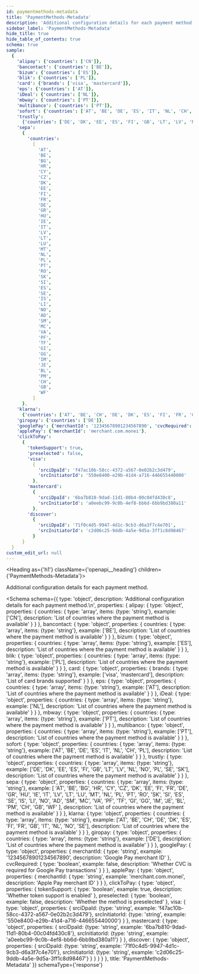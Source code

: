```yaml
---
id: paymentmethods-metadata
title: 'PaymentMethods-Metadata'
description: 'Additional configuration details for each payment method.'
sidebar_label: 'PaymentMethods-Metadata'
hide_title: true
hide_table_of_contents: true
schema: true
sample:
  {
    'alipay': {'countries': ['CN']},
    'bancontact': {'countries': ['BE']},
    'bizum': {'countries': ['ES']},
    'blik': {'countries': ['PL']},
    'card': {'brands': ['visa', 'mastercard']},
    'eps': {'countries': ['AT']},
    'iDeal': {'countries': ['NL']},
    'mbway': {'countries': ['PT']},
    'multibanco': {'countries': ['PT']},
    'sofort': {'countries': ['AT', 'BE', 'DE', 'ES', 'IT', 'NL', 'CH', 'PL']},
    'trustly':
      {'countries': ['DE', 'DK', 'EE', 'ES', 'FI', 'GB', 'LT', 'LV', 'NL', 'NO', 'PL', 'SE', 'SK']},
    'sepa':
      {
        'countries':
          [
            'AT',
            'BE',
            'BG',
            'HR',
            'CY',
            'CZ',
            'DK',
            'EE',
            'FI',
            'FR',
            'DE',
            'GR',
            'HU',
            'IE',
            'IT',
            'LV',
            'LT',
            'LU',
            'MT',
            'NL',
            'PL',
            'PT',
            'RO',
            'SK',
            'SI',
            'ES',
            'SE',
            'IS',
            'LI',
            'NO',
            'AD',
            'SM',
            'MC',
            'VA',
            'PF',
            'TF',
            'GI',
            'GG',
            'IM',
            'JE',
            'BL',
            'PM',
            'CH',
            'GB',
            'WF'
          ]
      },
    'klarna':
      {'countries': ['AT', 'BE', 'CH', 'DE', 'DK', 'ES', 'FI', 'FR', 'GB', 'IT', 'NL', 'NO', 'SE']},
    'giropay': {'countries': ['DE']},
    'googlePay': {'merchantId': '12345678901234567890', 'cvcRequired': false},
    'applePay': {'merchantId': 'merchant.com.monei'},
    'clickToPay':
      {
        'tokenSupport': true,
        'preselected': false,
        'visa':
          {
            'srciDpaId': 'f47ac10b-58cc-4372-a567-0e02b2c3d479',
            'srcInitiatorId': '550e8400-e29b-41d4-a716-446655440000'
          },
        'mastercard':
          {
            'srciDpaId': '6ba7b810-9dad-11d1-80b4-00c04fd430c8',
            'srcInitiatorId': 'a0eebc99-9c0b-4ef8-bb6d-6bb9bd380a11'
          },
        'discover':
          {
            'srciDpaId': '71f0c4d5-9947-4d1c-9cb3-d6a3f7c4e701',
            'srcInitiatorId': 'c2d06c25-9ddb-4a5e-9d5a-3ff1c8d98467'
          }
      }
  }
custom_edit_url: null
---
```



<Heading as={'h1'} className={'openapi__heading'} children={'PaymentMethods-Metadata'}></Heading>

Additional configuration details for each payment method.

<Schema
  schema={{
    type: 'object',
    description: 'Additional configuration details for each payment method.\n',
    properties: {
      alipay: {
        type: 'object',
        properties: {
          countries: {
            type: 'array',
            items: {type: 'string'},
            example: ['CN'],
            description: 'List of countries where the payment method is available'
          }
        }
      },
      bancontact: {
        type: 'object',
        properties: {
          countries: {
            type: 'array',
            items: {type: 'string'},
            example: ['BE'],
            description: 'List of countries where the payment method is available'
          }
        }
      },
      bizum: {
        type: 'object',
        properties: {
          countries: {
            type: 'array',
            items: {type: 'string'},
            example: ['ES'],
            description: 'List of countries where the payment method is available'
          }
        }
      },
      blik: {
        type: 'object',
        properties: {
          countries: {
            type: 'array',
            items: {type: 'string'},
            example: ['PL'],
            description: 'List of countries where the payment method is available'
          }
        }
      },
      card: {
        type: 'object',
        properties: {
          brands: {
            type: 'array',
            items: {type: 'string'},
            example: ['visa', 'mastercard'],
            description: 'List of card brands supported'
          }
        }
      },
      eps: {
        type: 'object',
        properties: {
          countries: {
            type: 'array',
            items: {type: 'string'},
            example: ['AT'],
            description: 'List of countries where the payment method is available'
          }
        }
      },
      iDeal: {
        type: 'object',
        properties: {
          countries: {
            type: 'array',
            items: {type: 'string'},
            example: ['NL'],
            description: 'List of countries where the payment method is available'
          }
        }
      },
      mbway: {
        type: 'object',
        properties: {
          countries: {
            type: 'array',
            items: {type: 'string'},
            example: ['PT'],
            description: 'List of countries where the payment method is available'
          }
        }
      },
      multibanco: {
        type: 'object',
        properties: {
          countries: {
            type: 'array',
            items: {type: 'string'},
            example: ['PT'],
            description: 'List of countries where the payment method is available'
          }
        }
      },
      sofort: {
        type: 'object',
        properties: {
          countries: {
            type: 'array',
            items: {type: 'string'},
            example: ['AT', 'BE', 'DE', 'ES', 'IT', 'NL', 'CH', 'PL'],
            description: 'List of countries where the payment method is available'
          }
        }
      },
      trustly: {
        type: 'object',
        properties: {
          countries: {
            type: 'array',
            items: {type: 'string'},
            example: ['DE', 'DK', 'EE', 'ES', 'FI', 'GB', 'LT', 'LV', 'NL', 'NO', 'PL', 'SE', 'SK'],
            description: 'List of countries where the payment method is available'
          }
        }
      },
      sepa: {
        type: 'object',
        properties: {
          countries: {
            type: 'array',
            items: {type: 'string'},
            example: [
              'AT',
              'BE',
              'BG',
              'HR',
              'CY',
              'CZ',
              'DK',
              'EE',
              'FI',
              'FR',
              'DE',
              'GR',
              'HU',
              'IE',
              'IT',
              'LV',
              'LT',
              'LU',
              'MT',
              'NL',
              'PL',
              'PT',
              'RO',
              'SK',
              'SI',
              'ES',
              'SE',
              'IS',
              'LI',
              'NO',
              'AD',
              'SM',
              'MC',
              'VA',
              'PF',
              'TF',
              'GI',
              'GG',
              'IM',
              'JE',
              'BL',
              'PM',
              'CH',
              'GB',
              'WF'
            ],
            description: 'List of countries where the payment method is available'
          }
        }
      },
      klarna: {
        type: 'object',
        properties: {
          countries: {
            type: 'array',
            items: {type: 'string'},
            example: ['AT', 'BE', 'CH', 'DE', 'DK', 'ES', 'FI', 'FR', 'GB', 'IT', 'NL', 'NO', 'SE'],
            description: 'List of countries where the payment method is available'
          }
        }
      },
      giropay: {
        type: 'object',
        properties: {
          countries: {
            type: 'array',
            items: {type: 'string'},
            example: ['DE'],
            description: 'List of countries where the payment method is available'
          }
        }
      },
      googlePay: {
        type: 'object',
        properties: {
          merchantId: {
            type: 'string',
            example: '12345678901234567890',
            description: 'Google Pay merchant ID'
          },
          cvcRequired: {
            type: 'boolean',
            example: false,
            description: 'Whether CVC is required for Google Pay transactions'
          }
        }
      },
      applePay: {
        type: 'object',
        properties: {
          merchantId: {
            type: 'string',
            example: 'merchant.com.monei',
            description: 'Apple Pay merchant ID'
          }
        }
      },
      clickToPay: {
        type: 'object',
        properties: {
          tokenSupport: {
            type: 'boolean',
            example: true,
            description: 'Whether token support is enabled'
          },
          preselected: {
            type: 'boolean',
            example: false,
            description: 'Whether the method is preselected'
          },
          visa: {
            type: 'object',
            properties: {
              srciDpaId: {type: 'string', example: 'f47ac10b-58cc-4372-a567-0e02b2c3d479'},
              srcInitiatorId: {type: 'string', example: '550e8400-e29b-41d4-a716-446655440000'}
            }
          },
          mastercard: {
            type: 'object',
            properties: {
              srciDpaId: {type: 'string', example: '6ba7b810-9dad-11d1-80b4-00c04fd430c8'},
              srcInitiatorId: {type: 'string', example: 'a0eebc99-9c0b-4ef8-bb6d-6bb9bd380a11'}
            }
          },
          discover: {
            type: 'object',
            properties: {
              srciDpaId: {type: 'string', example: '71f0c4d5-9947-4d1c-9cb3-d6a3f7c4e701'},
              srcInitiatorId: {type: 'string', example: 'c2d06c25-9ddb-4a5e-9d5a-3ff1c8d98467'}
            }
          }
        }
      }
    },
    title: 'PaymentMethods-Metadata'
  }}
  schemaType={'response'}
></Schema>
